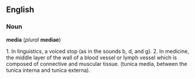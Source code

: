 ==English==
===Noun===
'''media''' (''plural'' '''mediae''')

1. In linguistics, a voiced stop (as in the sounds b, d, and g).
2. In medicine, the middle layer of the wall of a blood vessel or lymph vessel which is composed of connective and muscular tissue.  (tunica media, between the tunica interna and tunica externa).